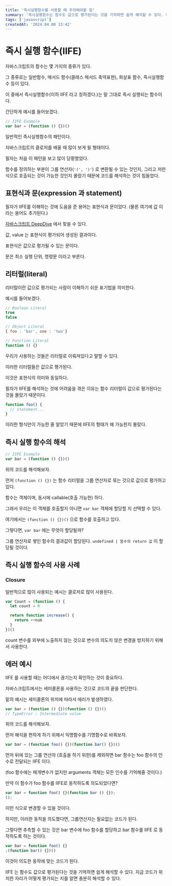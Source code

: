 ```yaml
---
title: '즉시실행함수를 사용할 때 주의해야할 점'
summary: '즉시실행함수는 함수도 값으로 평가된다는 것을 기억하면 쉽게 해석할 수 있다. 지금 코드가 위치한 자리가 어떻게 평가되는 지를 알면 충분히 해석할 수 있다.'
tags: ['javascript']
createdAt: '2024.04.08 13:42'
---
```


# 즉시 실행 함수(IIFE)

자바스크립트의 함수는 몇 가지의 종류가 있다.

그 종류로는 일반함수, 메서드 함수(클래스 메서드 축약표현), 화살표 함수, 즉시실행함수 등이 있다.

이 중에서 즉시실행함수(이하 IIFE 라고 칭하겠다.)는 말 그대로 즉시 실행되는 함수이다.

간단하게 예시를 들어보겠다.

```js
// IIFE Example
var bar = (function () {})()
```

일반적인 즉시실행함수의 패턴이다.

자바스크립트의 클로저를 배울 때 많이 보게 될 형태이다.

필자는 처음 이 패턴을 보고 많이 당황했었다.

함수를 정의하는 부분이 그룹 연산자(`'(', ')'`) 로 변환될 수 있는 것인지, 그리고 저런 식으로 호출되는 것이 가능한 것인지 몰랐기 때문에 코드를 해석하는 것이 힘들었다.

## 표현식과 문(expression 과 statement)

필자가 IIFE를 이해하는 것에 도움을 준 용어는 표현식과 문이었다. (물론 여기에 값 이라는 용어도 추가된다.)

[자바스크립트 DeepDive](https://product.kyobobook.co.kr/detail/S000001766445) 에서 찾을 수 있다.

값, value 는 표현식이 평가되어 생성된 결과이다.

표현식은 값으로 평가될 수 있는 문이다.

문은 최소 실행 단위, 명령문 이라고 부른다.

## 리터럴(literal)

리터럴이란 값으로 평가되는 사람이 이해하기 쉬운 표기법을 의미한다.

예시를 들어보겠다.

```js
// Boolean Literal
true
false

// Object Literal
{ foo : 'bar', one : 'two'}

// Function Literal
function () {}
```

우리가 사용하는 것들은 리터럴로 이뤄져있다고 말할 수 있다.

이러한 리터럴들은 값으로 평가된다.

이것은 표현식의 의미와 동일하다.

필자가 IIFE를 해석하는 것에 어려움을 겪은 이유는 함수 리터럴이 값으로 평가된다는 것을 몰랐기 때문이다.

```js
function foo() {
  // statement...
}
```

이러한 형식만이 가능한 줄 알았기 때문에 IIFE의 형태가 왜 가능한지 몰랐다.

## 즉시 실행 함수의 해석

```js
// IIFE Example
var bar = (function () {})()
```

위의 코드를 해석해보자.

먼저 `(function () {})` 는 함수 리터럴을 그룹 연산자로 묶는 것으로 값으로 평가하고 있다.

함수는 객체이며, 동시에 callable(호출 가능한) 하다.

그래서 우리는 이 객체를 호출할지 아니면 `var bar` 객체에 할당할 지 선택할 수 있다.

여기에서는 `(function () {})()` 으로 함수를 호출하고 있다.

그렇다면, `var bar` 에는 무엇이 할당될까?

그룹 연산자로 쌓인 함수의 결과값이 할당된다. `undefined | 함수의 return 값` 이 할당될 것이다.

## 즉시 실행 함수의 사용 사례

### Closure

일반적으로 많이 사용되는 예시는 클로저로 많이 사용된다.

```js
var Count = (function () {
  let count = 0

  return function increase() {
    return ++num
  }
})()
```

count 변수를 외부에 노출하지 않는 것으로 변수의 의도치 않은 변경을 방지하기 위해서 사용한다.

## 에러 예시

IIFE 를 사용할 때는 어디에서 끊기는지 확인하는 것이 중요하다.

자바스크립트에서는 세미콜론을 사용하는 것으로 코드의 끝을 판단한다.

밑의 예시는 세미콜론의 위치에 따라서 에러가 발생하였다.

```js
var bar = (function () {})(function () {})()
// TypeError : Intermediate value
```

위의 코드를 해석해보자.

먼저 해석을 편하게 하기 위해서 익명함수를 기명함수로 바꿔보자.

```js
var bar = (function foo() {})(function bar() {})()
```

먼저 뒤에 있는 그룹 연산자 (호출을 하기 위한)를 제외하면 bar 함수는 foo 함수의 인수로 전달되는 IIFE 이다.

(foo 함수에는 매개변수가 없지만 arguments 객체는 모든 인수를 기억해줄 것이다.)

만약 이 함수가 foo 함수를 IIFE로 동작하도록 의도되었다면?

```js
var bar = function foo() {}(function bar () {});
();
```

이런 식으로 변경할 수 있을 것이다.

하지만, 이러한 동작을 의도했다면, 그룹연산자는 필요없는 코드가 된다.

그렇다면 추측할 수 있는 것은 bar 변수에 foo 함수를 할당하고 bar 함수를 IIFE 로 동작하도록 하는 것이다.

```js
var bar = function foo() {}
;(function bar() {})()
```

이것이 의도한 동작에 맞는 코드가 된다.

IIFE 는 함수도 값으로 평가된다는 것을 기억하면 쉽게 해석할 수 있다. 지금 코드가 위치한 자리가 어떻게 평가되는 지를 알면 충분히 해석할 수 있다.
